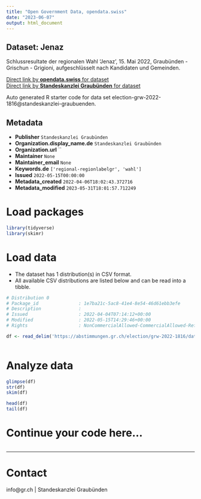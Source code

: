 ```yaml
---
title: "Open Government Data, opendata.swiss"
date: "2023-06-07"
output: html_document
---
```


## Dataset: Jenaz

Schlussresultate der regionalen Wahl 'Jenaz', 15. Mai 2022, Graubünden - Grischun - Grigioni, aufgeschlüsselt nach Kandidaten und Gemeinden.

[Direct link by **opendata.swiss** for dataset](https://opendata.swiss/de/dataset/jenaz)<br>
[Direct link by **Standeskanzlei Graubünden** for dataset](https://abstimmungen.gr.ch/election/grw-2022-1816/data)

Auto generated R starter code for data set election-grw-2022-1816@standeskanzlei-graubuenden.

## Metadata

- **Publisher** `Standeskanzlei Graubünden`
- **Organization.display_name.de** `Standeskanzlei Graubünden`
- **Organization.url** ``
- **Maintainer** `None`
- **Maintainer_email** `None`
- **Keywords.de** `['regional-regionlabelgr', 'wahl']`
- **Issued** `2022-05-15T00:00:00`
- **Metadata_created** `2022-04-06T18:02:43.372716`
- **Metadata_modified** `2023-05-31T18:01:57.712249`


# Load packages

```r

library(tidyverse)
library(skimr)

```

# Load data

-   The dataset has 1 distribution(s) in CSV format.
-   All available CSV distributions are listed below and can be read into a tibble.

```r

# Distribution 0
# Package_id               : 1e7ba21c-5ac8-41e4-8e54-46d61ebb3efe
# Description              : 
# Issued                   : 2022-04-04T07:14:12+00:00
# Modified                 : 2022-05-15T14:29:46+00:00
# Rights                   : NonCommercialAllowed-CommercialAllowed-ReferenceRequired

df <- read_delim('https://abstimmungen.gr.ch/election/grw-2022-1816/data-csv')



```

# Analyze data

```r

glimpse(df)
str(df)
skim(df)

head(df)
tail(df)

```

# Continue your code here...

```r

```

------------------------------------------------------------------------

# Contact

info@gr.ch | Standeskanzlei Graubünden
